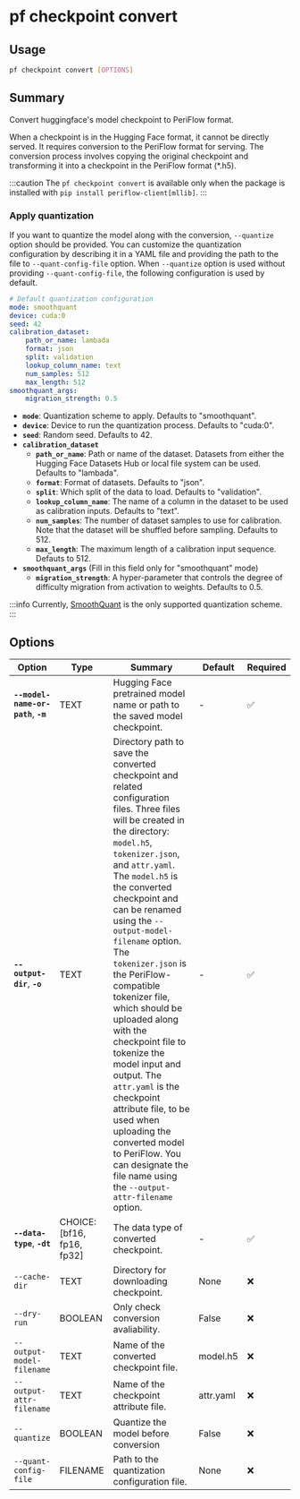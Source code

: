 # pf checkpoint convert

## Usage

```bash
pf checkpoint convert [OPTIONS]
```

## Summary

Convert huggingface's model checkpoint to PeriFlow format.

When a checkpoint is in the Hugging Face format, it cannot be directly served.
It requires conversion to the PeriFlow format for serving. The conversion
process involves copying the original checkpoint and transforming it into a
checkpoint in the PeriFlow format (*.h5).

:::caution
The `pf checkpoint convert` is available only when the package is installed with
`pip install periflow-client[mllib]`.
:::

### Apply quantization

If you want to quantize the model along with the conversion, `--quantize` option
should be provided. You can customize the quantization configuration by describing
it in a YAML file and providing the path to the file to `--quant-config-file`
option. When `--quantize` option is used without providing `--quant-config-file`,
the following configuration is used by default.

```yaml
# Default quantization configuration
mode: smoothquant
device: cuda:0
seed: 42
calibration_dataset:
    path_or_name: lambada
    format: json
    split: validation
    lookup_column_name: text
    num_samples: 512
    max_length: 512
smoothquant_args:
    migration_strength: 0.5
```

- **`mode`**: Quantization scheme to apply. Defaults to "smoothquant".
- **`device`**: Device to run the quantization process. Defaults to "cuda:0".
- **`seed`**: Random seed. Defaults to 42.
- **`calibration_dataset`**
    - **`path_or_name`**: Path or name of the dataset. Datasets from either the Hugging Face Datasets Hub or local file system can be used. Defaults to "lambada".
    - **`format`**: Format of datasets. Defaults to "json".
    - **`split`**: Which split of the data to load. Defaults to "validation".
    - **`lookup_column_name`**: The name of a column in the dataset to be used as calibration inputs. Defaults to "text".
    - **`num_samples`**: The number of dataset samples to use for calibration. Note that the dataset will be shuffled before sampling. Defaults to 512.
    - **`max_length`**: The maximum length of a calibration input sequence. Defauts to 512.
- **`smoothquant_args`** (Fill in this field only for "smoothquant" mode)
    - **`migration_strength`**: A hyper-parameter that controls the degree of difficulty migration from activation to weights. Defaults to 0.5.

:::info
Currently, [SmoothQuant](https://arxiv.org/abs/2211.10438) is the only supported quantization scheme.
:::

## Options

| Option | Type | Summary | Default | Required |
|--------|------|---------|---------|----------|
| **`--model-name-or-path`**, **`-m`** | TEXT | Hugging Face pretrained model name or path to the saved model checkpoint. | - | ✅ |
| **`--output-dir`**, **`-o`** | TEXT | Directory path to save the converted checkpoint and related configuration files. Three files will be created in the directory: `model.h5`, `tokenizer.json`, and `attr.yaml`. The `model.h5` is the converted checkpoint and can be renamed using the `--output-model-filename` option. The `tokenizer.json` is the PeriFlow-compatible tokenizer file, which should be uploaded along with the checkpoint file to tokenize the model input and output. The `attr.yaml` is the checkpoint attribute file, to be used when uploading the converted model to PeriFlow. You can designate the file name using the `--output-attr-filename` option. | - | ✅ |
| **`--data-type`**, **`-dt`** | CHOICE: [bf16, fp16, fp32] | The data type of converted checkpoint. | - | ✅ |
| `--cache-dir` | TEXT | Directory for downloading checkpoint. | None | ❌ |
| `--dry-run` | BOOLEAN | Only check conversion avaliability. | False | ❌ |
| `--output-model-filename` | TEXT | Name of the converted checkpoint file. | model.h5 | ❌ |
| `--output-attr-filename` | TEXT | Name of the checkpoint attribute file. | attr.yaml | ❌ |
| `--quantize` | BOOLEAN | Quantize the model before conversion | False | ❌ |
| `--quant-config-file` | FILENAME | Path to the quantization configuration file. | None | ❌ |
